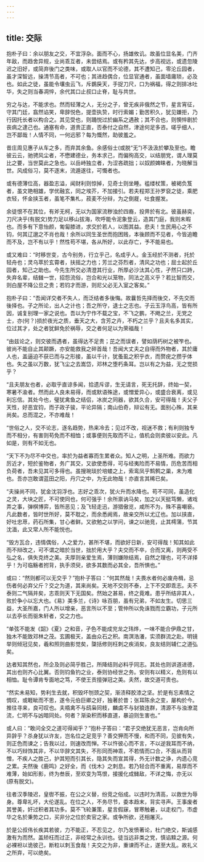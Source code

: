```yaml
---
---
---
```

title: 交际
---




抱朴子曰：余以朋友之交，不宜浮杂。面而不心，扬雄攸讥。故虽位显名美，门齐年敌，而趋舍异规，业尚乖互者，未尝结焉。或有矜其先达，步高视远，或遗忽陵迟之旧好，或简弃後门之类味，或取人以官而不论德，其不遭知己，零沦丘园者，虽才深智远，操清节高者，不可也；其进趋偶合，位显官通者，虽面墙庸琐，必及也。如此之徒，虽能令壤虫云飞，斥鷃戾天，手捉刀尺，口为祸福，得之则排冰吐华，失之则当春凋悴，余代其口止叔口止脊，耻与共世。

穷之与达，不能求也。然而轻薄之人，无分之子，曾无疾非俄然之节，星言宵征，守其门廷，翕然谄笑，卑辞悦色，提壶执贽，时行索媚；勤苦积久，犹见嫌拒，乃行因托长者以构合之。其见受也，则踊悦过於幽系之遇赦；其不合也，则懊悴剧於丧病之逮己也。通塞有命，道贵正直，否泰付之自然，津途何足多咨。嗟乎细人，岂不鄙哉！人情不同，一何远邪？每为慨然，助彼羞之。

昔庄周见惠子从车之多，而弃其余鱼。余感俗士(或脱“无”)不汲汲於攀及至也。瞻彼云云，驰骋风尘者，不懋建德业，务本求己，而偏徇高交，以结朋党，谓人理莫比之要，当世莫此之急也。以岳峙独立者，为涩吝疏拙；以奴颜婢睐者，为晓解当世。风成俗习，莫不逐末，流遁遂往，可慨者也。

或有德薄位高，器盈志溢，闻财利则惊掉，见奇士则坐睡。褴缕杖策，被褐负笈者，虽文艳相雄，学优融玄，同之埃芥，不加接引。若夫程郑王孙罗裒之徒，乘肥衣轻，怀金挟玉者，虽笔不集札，菽麦不分辩，为之倒屣，吐食握发。

余徒恨不在其位，有斧无柯，无以为国家流秽浊於四裔，投畀於有北。彼虽赫奕，刀尺决乎(有脱文)势力足以移山拔海，吹呼能令泥象登云，造其门庭，我则未暇也。而多有下意怡颜，匍匐膝进，求交於若人，以图其益。悲夫！生民用心之不钧，何其辽邈之不肖也哉！余所以同生圣世而抱困贱，本後顾而不见者，今皆追瞻而不及，岂不有以乎！然性苟不堪，各从所好，以此存亡，予不能易也。

或又难曰：“时移世变，古今别务，行立乎己，名成乎人。金玉经於不测者，托於轻舟也；灵乌萃於玄霄者，扶摇之力也；芳兰之芬烈者，清风之功也；屈士起於丘园者，知己之助也。今先生所交必清澄其行业，所厚必沙汰其心性，孑然只口跱，失弃名辈，结雠一世，招怨流俗，岂合和光以笼物，同法之高义乎？若比智而交，则白屋不降公旦之贵；若钧才而游，则尼父必无入室之客矣。”

抱朴子曰：“吾闻详交者不失人，而泛结者多後悔。故曩哲先择而後交，不先交而後择也。子之所论，出人之计也；吾之所守，退士之志也。子云玉浮鸟高，皆有所因，诚复别理一家之说也。吾以为宁作不载之宝，不飞之鹏，不飏之兰，无党之士，亦(何？)损於夜光之质，垂天之大，含芳之卉，不朽之兰乎？且夫名多其实，位过其才，处之者犹鲜免於祸辱，交之者何足以为荣福哉！

“由兹论之，则交彼而遇者，虽得达不足贵；芘之而误者，譬如荫朽树之被笮也。彼尚不能自止其颠蹶，亦安能救我之碎首哉！吾闻大丈夫之自得而外物者，其於庸人也，盖逼迫不获已而与之形接，虽以千计，犹蚤虱之积乎衣，而赘疣之攒乎体也。失之虽以万数，犹飞尘之去嵩岱，邓林之堕朽条耳。岂以有之为益，无之觉损乎？

“且夫朋友也者，必取乎直谅多闻，拾遗斥谬，生无请言，死无托辞，终始一契，寒暑不渝者。然而此人良未易得，而或默语殊途，或憎爱异心，或盛合衰离，或见利忘信。其处今也，璧犹禽鱼之结侣，冰炭之同器，欲其久合，安可得哉！夫父子天性，好恶宜钧，而子政子骏，平论异隔；南山伯奇，辩讼有无。面别心殊，其来尚矣。总而混之，不亦难哉！

“世俗之人，交不论志，逐名趋势，热来冷去；见过不改，视迷不救；有利则独专而不相分，有害则苟免而不相恤；或事便则先取而不让，值机会则卖彼以安此。凡如是，则有不如无也。

“天下不为尽不中交也，率於为益者寡而生累者众。知人之明，上圣所难。而欲力厉近才，短於鉴物者，务广其交，又欲使悉得，可与经夷险而不易情，历危苦而相负荷者，吾未见其可多得也。虽搜琬琰於培蝼之上，索鸾凤乎鹪鹩之巢，未为难也。吾亦岂敢谓蓝田之阳，丹穴之中，为无此物哉！亦直言其稀已矣。

“夫操尚不同，犹金沈羽浮也。志好之乖次，犹火升而水降也。苟不可同，虽造化之灵，大块之匠，不可使同也，何可强乎！余所禀讷马矣，加之以天挺笃懒，诸戏弄之事，弹棋博弈，皆所恶见；及飞轻走迅，游猎傲览，咸所不为，殊不喜嘲亵。凡此数者，皆时世所好，莫不耽之，而余悉阙焉，故亲交所以尤辽也。加以挟直，好吐忠荩，药石所集，甘心者鲜。又欲勉之以学问，谏之以驰竞，止其樗蒲，节其沈湎，此又常人所不能悦也。

“毁方瓦合，违情偶俗，人之爱力，甚所不堪，而欲好日新，安可得哉！知其如此而不辩改之，可不谓之暗於当世，拙於用大乎？夫交而不卒，合而又离，则两受不弘之名，俱失克终之美。夫厚则亲爱生焉，薄则嫌隙结焉，自然之理也，可不详择乎！为可临觞者拊背，执手须臾，欲多其数而必其全，吾所惧也。”

或曰：“然则都可以无交乎？”抱朴子答曰：“何其然哉！夫畏水者何必废舟楫，忌伤者何必弃父斤？交之为道，其来尚矣。天地不交则不泰，上下不交即乖志。夫不泰则二气隔并矣，志乖则天下无国矣。然始之甚易，终之竟难。患乎所结非其人，败於争小以忘大也。《易》美多兰，《诗》咏百朋，虽有兄弟，不如友生。切思三益，大圣所嘉，门人所以增亲，恶言所以不至；管仲所以免诛戮而立霸功，子元所以去亭长而驱朱轩者，交之力也。

“单弦不能发《韶》《夏》之和音，孑色不能成兖龙之玮烨，一味不能合伊鼎之甘，独木不能致邓林之茂。玄圃极天，盖由众石之积。南溟浩瀁，实须群流之赴。明镜举则倾冠见矣，羲和照则曲影觉矣，櫽括修则枉刺之疾消矣，良友结则辅仁之道弘矣。

达者知其然也，所企及则必简乎胜己，所降结则必料乎同志。其处也则讲道进德，其出也则齐心比翼。否则钧鱼钓之业，泰则协经世之务。安则有以精义，危则有以相恤。耻令谭肯专面地之笃，不使王贡擅弹冠之美。夫然，故交道可贵也。

“然实未易知，势利生去就，积毁坏刎颈之契，渐渍释胶漆之坚。於是有忘素情之惆叹，或睚眦而不思，遂令元伯巨卿之好，独著於昔；张耳陈余之变，屡构於今。推往寻来，良可叹也。夫梧禽不与鸱枭同枝，麟虞不与豺狼连群，清源不与浊潦混流，仁明不与凶暗同处。何者？渐染积而移直道，暴迫则生害也。”

或人曰：“敢问全交之道可得闻乎？”抱朴子答曰：“君子交绝犹无恶言，岂肯向所异辞乎？杀身犹以许友，岂名位之足竞乎？善交狎而不慢，和而不同，见彼有失，则正色而谏之；告我以过，则速改而惮。不以忤彼心而不言，不以逆我耳而不纳，不以巧辩饰其非，不以华辞文其失，不形同而神乖，不若情而口合，不面从而背憎，不疾人之胜己，护其短而引其长，隐其失而宣其得，外无计数之诤，内遗心竞之累。夫然後《鹿鸣》之好全，而《伐木》之刺息。若乃轻合而不重离，易厚而不难薄，始如形影，终为叁辰，至欢变为笃恨，接援化成雠敌，不详之悔，亦无以(原有脱文)。

往者汉季陵迟，皇辔不振，在公之义替，纷竞之俗成。以违时为清高，以救世为辱身。尊卑礼坏，大伦遂乱。在位之人，不务尽节，委本趋末，背实寻声。王事废者其誉美，奸过积者其功多。莫不飞轮兼策，星言假寐，冒寒触暑，以走权门，市虚华之名於秉势之口，买非分之位於卖官之家。或争所欲，还相屠灭。

於是公叔伟长疾其若彼，力不能正，不忍见之，尔乃发愤著论，杜门绝交，斯诚感激有为而然。盖矫枉而过正，非经常之永训也。徒当远非类之党，慎谄黩之源。何必裸袒以诡彼己，断粒以刺玉食哉！夫交之为非，重谏而不止，遂至大乱。故礼义之所弃，可以绝矣。